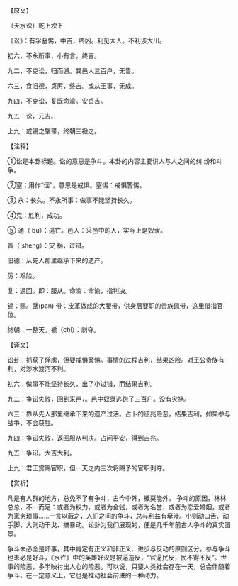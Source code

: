

【原文】

（天水讼）乾上坎下

《讼》：有孚窒惕，中吉，终凶。利见大人。不利涉大川。

初六，不永所事，小有言，终吉。

九二，不克讼，归而逋。其邑人三百户，无眚。

六三，食旧德，贞厉，终吉。或从王事，无成。

九四，不克讼，复既命渝。安贞吉。

九五：讼，元吉。

上九：或锡之鞶带，终朝三褫之。

【注释】

①讼是本卦标题。讼的意思是争斗。本卦的内容主要讲人与人之间的纠 纷和斗争。

②窒；用作“侄”，意思是戒惧。窒惕：戒惧警惕。

③ 永：长久。不永所事：做事不能坚持长久。

④克：胜利，成功。

⑤ 通（ bu）：逃亡。邑人：采邑中的人，实际上是奴隶。

眚（ sheng）：灾 祸，过错。

旧德：从先人那里继承下来的遗产。

厉：艰险。

复：返回。即：服从。命渝：命谕，指判决。

锡：赐。鞶(pan) 带：皮革做成的大腰带，供身居要职的贵族佩带，这里借指官位。

终朝：一整天。褫（chi）：剥夺。

【译文】

讼卦：抓获了俘虏，但要戒惧警惕。事情的过程吉利，结果凶险。对王公贵族有利，对涉水渡河不利。

初六：做事不能坚持长久，出了小过错，而结果吉利。

九二：争讼失败，回到采邑，。邑中奴隶逃跑了三百户。没有灾祸。

六三：靠从先人那里继承下来的遗产过活。占卜的征兆险恶，结果吉利。如果参与战争，不会获胜。

九四：争讼失败，返回服从判决。占问平安，得到吉兆。

九五：争讼。大吉大利。

上九：君王赏赐官职，但一天之内三次将赐予的官职剥夺。

【赏析】

凡是有人群的地方，总免不了有争斗，古今中外，概莫能外。 争斗的原因，林林总总，不一而足：或者为权力，或者为金钱，或者为名誉，或者为恋爱婚姻，或者为家务琐事……一言以蔽之，人们之间的争斗，总与利益有牵涉。小则动口舌、动手脚，大则动干戈、搞暴动。讼卦为我们展现的，便是几千年前古人争斗的真实图景。

争斗未必全是坏事，其中肯定有正义和非正义、进步与反动的原则区分。参与争斗也未必是好斗，《水许》中的英雄好汉是被逼造反，“官逼民反，民不得不反”。世事的险恶，多半映衬出人心的险恶。可以说，只要人类社会存在一天，总会伴随着争斗，在一定意义上，它也是推动社会前进的一种动力。

